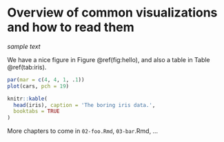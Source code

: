 \mainmatter

# Overview of common visualizations and how to read them {#reading-visualizations}

*sample text*

We have a nice figure in Figure \@ref(fig:hello), and also a table in Table \@ref(tab:iris).

```r
par(mar = c(4, 4, 1, .1))
plot(cars, pch = 19)
```

```r
knitr::kable(
  head(iris), caption = 'The boring iris data.',
  booktabs = TRUE
)
```

More chapters to come in `02-foo.Rmd`, `03-bar`.Rmd, ...
